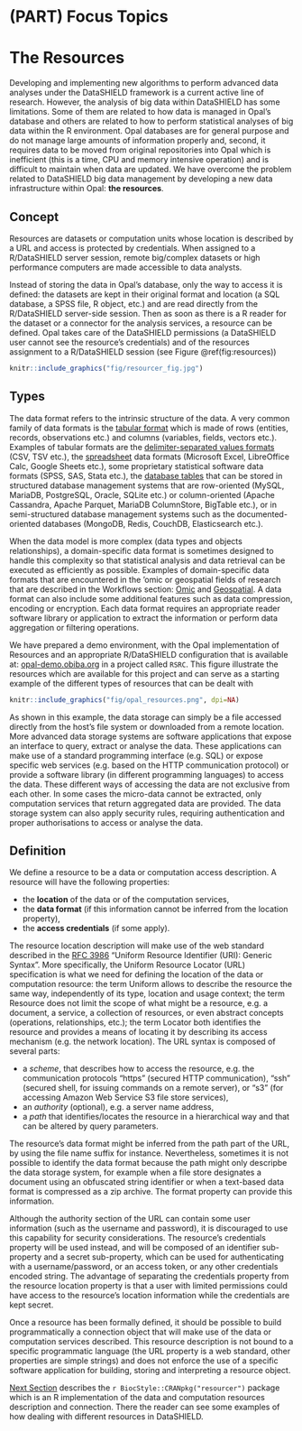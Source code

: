 # (PART) Focus Topics {-}

# The Resources {#resources}

Developing and implementing new algorithms to perform advanced data analyses under the DataSHIELD framework is a current active line of research. However, the analysis of big data within DataSHIELD has some limitations. Some of them are related to how data is managed in Opal's database and others are related to how to perform statistical analyses of big data within the R environment. Opal databases are for general purpose and do not manage large amounts of information properly and, second, it requires data to be moved from original repositories into Opal which is inefficient (this is a time, CPU and memory intensive operation) and is difficult to maintain when data are updated. We have overcome the problem related to DataSHIELD big data management by developing a new data infrastructure within Opal: __the resources__.

## Concept

Resources are datasets or computation units whose location is described by a URL and access is protected by credentials. When assigned to a R/DataSHIELD server session, remote big/complex datasets or high performance computers are made accessible to data analysts.

Instead of storing the data in Opal’s database, only the way to access it is defined: the datasets are kept in their original format and location (a SQL database, a SPSS file, R object, etc.) and are read directly from the R/DataSHIELD server-side session. Then as soon as there is a R reader for the dataset or a connector for the analysis services, a resource can be defined. Opal takes care of the DataSHIELD permissions (a DataSHIELD user cannot see the resource’s credentials) and of the resources assignment to a R/DataSHIELD session (see Figure \@ref(fig:resources))

```r
knitr::include_graphics("fig/resourcer_fig.jpg")
```

## Types

The data format refers to the intrinsic structure of the data. A very common family of data formats is the [tabular format](https://en.wikipedia.org/wiki/Table_(information)) which is made of rows (entities, records, observations etc.) and columns (variables, fields, vectors etc.). Examples of tabular formats are the [delimiter-separated values formats](https://en.wikipedia.org/wiki/Delimiter-separated_values) (CSV, TSV etc.), the [spreadsheet](https://en.wikipedia.org/wiki/Spreadsheet) data formats (Microsoft Excel, LibreOffice Calc, Google Sheets etc.), some proprietary statistical software data formats (SPSS, SAS, Stata etc.), the [database tables](https://en.wikipedia.org/wiki/Table_(database)) that can be stored in structured database management systems that are row-oriented (MySQL, MariaDB, PostgreSQL, Oracle, SQLite etc.) or column-oriented (Apache Cassandra, Apache Parquet, MariaDB ColumnStore, BigTable etc.), or in semi-structured database management systems such as the documented-oriented databases (MongoDB, Redis, CouchDB, Elasticsearch etc.). 

When the data model is more complex (data types and objects relationships), a domain-specific data format is sometimes designed to handle this complexity so that statistical analysis and data retrieval can be executed as efficiently as possible. Examples of domain-specific data formats that are encountered in the 'omic or geospatial fields of research that are described in the Workflows section: [Omic](#Omic) and [Geospatial](#GIS). A data format can also include some additional features such as data compression, encoding or encryption. Each data format requires an appropriate reader software library or application to extract the information or perform data aggregation or filtering operations. 

We have prepared a demo environment, with the Opal implementation of Resources and an appropriate R/DataSHIELD configuration that is available at: [opal-demo.obiba.org](https://opal-demo.obiba.org) in a project called `RSRC`. This figure illustrate the resources which are available for this project and can serve as a starting example of the different types of resources that can be dealt with

```r
knitr::include_graphics("fig/opal_resources.png", dpi=NA)
```

As shown in this example, the data storage can simply be a file accessed directly from the host’s file system or downloaded from a remote location. More advanced data storage systems are software applications that expose an interface to query, extract or analyse the data. These applications can make use of a standard programming interface (e.g. SQL) or expose specific web services (e.g. based on the HTTP communication protocol) or provide a software library (in different programming languages) to access the data. These different ways of accessing the data are not exclusive from each other. In some cases the micro-data cannot be extracted, only computation services that return aggregated data are provided. The data storage system can also apply security rules, requiring authentication and proper authorisations to access or analyse the data.

## Definition

We define a resource to be a data or computation access description. A resource will have the following properties: 

* the **location** of the data or of the computation services, 
* the **data format** (if this information cannot be inferred from the location property),
* the **access credentials** (if some apply).
 
The resource location description will make use of the web standard described in the [RFC 3986](https://tools.ietf.org/html/rfc3986) “Uniform Resource Identifier (URI): Generic Syntax”. More specifically, the Uniform Resource Locator (URL) specification is what we need for defining the location of the data or computation resource: the term Uniform allows to describe the resource the same way, independently of its type, location and usage context; the term Resource does not limit the scope of what might be a resource, e.g. a document, a service, a collection of resources, or even abstract concepts (operations, relationships, etc.); the term Locator both identifies the resource and provides a means of locating it by describing its access mechanism (e.g. the network location). The URL syntax is composed of several parts: 

* a *scheme*, that describes how to access the resource, e.g. the communication protocols “https” (secured HTTP communication), “ssh” (secured shell, for issuing commands on a remote server), or “s3” (for accessing Amazon Web Service S3 file store services),
* an *authority* (optional), e.g. a server name address,
* a *path* that identifies/locates the resource in a hierarchical way and that can be altered by query parameters. 
 
The resource’s data format might be inferred from the path part of the URL, by using the file name suffix for instance. Nevertheless, sometimes it is not possible to identify the data format because the path might only descripbe the data storage system, for example when a file store designates a document using an obfuscated string identifier or when a text-based data format is compressed as a zip archive. The format property can provide this information.
 
Although the authority section of the URL can contain some user information (such as the username and password), it is discouraged to use this capability for security considerations. The resource’s credentials property will be used instead, and will be composed of an identifier sub-property and a secret sub-property, which can be used for authenticating with a username/password, or an access token, or any other credentials encoded string. The advantage of separating the credentials property from the resource location property is that a user with limited permissions could have access to the resource’s location information while the credentials are kept secret.

Once a resource has been formally defined, it should be possible to build programmatically a connection object that will make use of the data or computation services described. This resource description is not bound to a specific programmatic language (the URL property is a web standard, other properties are simple strings) and does not enforce the use of a specific software application for building, storing and interpreting a resource object.

[Next Section](#resourcer) describes the `r BiocStyle::CRANpkg("resourcer")` package which is an R implementation of the data and computation resources description and connection. There the reader can see some examples of how dealing with different resources in DataSHIELD.


